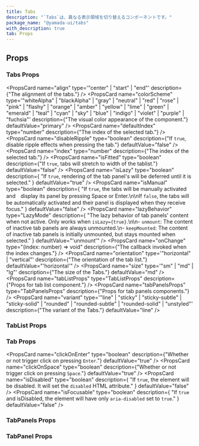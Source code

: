 ```yaml
---
title: Tabs
description: "`Tabs`は、異なる表示領域を切り替えるコンポーネントです。"
package_name: "@yamada-ui/tabs"
with_description: true
tab: Props
---
```


## Props

### Tabs Props

<PropsCard
  name="align"
  type='"center" | "start" | "end"'
  description={"The alignment of the tabs."}
/>
<PropsCard
  name="colorScheme"
  type='"whiteAlpha" | "blackAlpha" | "gray" | "neutral" | "red" | "rose" | "pink" | "flashy" | "orange" | "amber" | "yellow" | "lime" | "green" | "emerald" | "teal" | "cyan" | "sky" | "blue" | "indigo" | "violet" | "purple" | "fuchsia"'
  description={"The visual color appearance of the component."}
  defaultValue="primary"
/>
<PropsCard
  name="defaultIndex"
  type="number"
  description={"The index of the selected tab."}
/>
<PropsCard
  name="disableRipple"
  type="boolean"
  description={"If `true`, disable ripple effects when pressing the tab."}
  defaultValue="false"
/>
<PropsCard
  name="index"
  type="number"
  description={"The index of the selected tab."}
/>
<PropsCard
  name="isFitted"
  type="boolean"
  description={"If `true`, tabs will stretch to width of the tablist."}
  defaultValue="false"
/>
<PropsCard
  name="isLazy"
  type="boolean"
  description={
    "If `true`, rendering of the tab panel's will be deferred until it is selected."
  }
  defaultValue="true"
/>
<PropsCard
  name="isManual"
  type="boolean"
  description={
    "If `true`, the tabs will be manually activated and　display its panel by pressing Space or Enter.\n\nIf `false`, the tabs will be automatically activated and their panel is displayed when they receive focus."
  }
  defaultValue="false"
/>
<PropsCard
  name="lazyBehavior"
  type="LazyMode"
  description={
    "The lazy behavior of tab panels' content when not active. Only works when `isLazy={true}`.\n\n- `unmount`: The content of inactive tab panels are always unmounted.\n- `keepMounted`: The content of inactive tab panels is initially unmounted, but stays mounted when selected."
  }
  defaultValue="'unmount'"
/>
<PropsCard
  name="onChange"
  type="(index: number) => void"
  description={"The callback invoked when the index changes."}
/>
<PropsCard
  name="orientation"
  type='"horizontal" | "vertical"'
  description={"The orientation of the tab list."}
  defaultValue="'horizontal'"
/>
<PropsCard
  name="size"
  type='"sm" | "md" | "lg"'
  description={"The size of the Tabs."}
  defaultValue="md"
/>
<PropsCard
  name="tabListProps"
  type="TabListProps"
  description={"Props for tab list component."}
/>
<PropsCard
  name="tabPanelsProps"
  type="TabPanelsProps"
  description={"Props for tab panels components."}
/>
<PropsCard
  name="variant"
  type='"line" | "sticky" | "sticky-subtle" | "sticky-solid" | "rounded" | "rounded-subtle" | "rounded-solid" | "unstyled"'
  description={"The variant of the Tabs."}
  defaultValue="line"
/>

### TabList Props

### Tab Props

<PropsCard
  name="clickOnEnter"
  type="boolean"
  description={"Whether or not trigger click on pressing `Enter`."}
  defaultValue="true"
/>
<PropsCard
  name="clickOnSpace"
  type="boolean"
  description={"Whether or not trigger click on pressing `Space`."}
  defaultValue="true"
/>
<PropsCard
  name="isDisabled"
  type="boolean"
  description={
    "If `true`, the element will be disabled. It will set the `disabled` HTML attribute."
  }
  defaultValue="false"
/>
<PropsCard
  name="isFocusable"
  type="boolean"
  description={
    "If `true` and isDisabled, the element will have only `aria-disabled` set to `true`."
  }
  defaultValue="false"
/>

### TabPanels Props

### TabPanel Props
